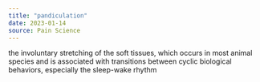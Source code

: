 ```yaml
---
title: "pandiculation"
date: 2023-01-14
source: Pain Science
---
```


the involuntary stretching of the soft tissues, which occurs in most animal species and is associated with transitions between cyclic biological behaviors, especially the sleep-wake rhythm
